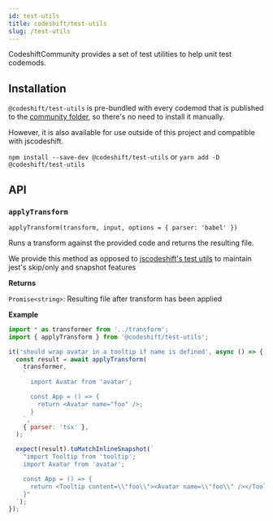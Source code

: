 ```yaml
---
id: test-utils
title: codeshift/test-utils
slug: /test-utils
---
```


CodeshiftCommunity provides a set of test utilities to help unit test codemods.

## Installation

`@codeshift/test-utils` is pre-bundled with every codemod that is published to the [community folder](https://github.com/CodeshiftCommunity/CodeshiftCommunity/tree/main/community),
so there's no need to install it manually.

However, it is also available for use outside of this project and compatible with jscodeshift.

`npm install --save-dev @codeshift/test-utils` or `yarn add -D @codeshift/test-utils`

## API

### `applyTransform`

`applyTransform(transform, input, options = { parser: 'babel' })`

Runs a transform against the provided code and returns the resulting file.

We provide this method as opposed to [jscodeshift's test utils](https://github.com/facebook/jscodeshift#unit-testing) to maintain jest's skip/only and snapshot features

**Returns**

`Promise<string>`: Resulting file after transform has been applied

**Example**

```jsx
import * as transformer from '../transform';
import { applyTransform } from '@codeshift/test-utils';

it('should wrap avatar in a tooltip if name is defined', async () => {
  const result = await applyTransform(
    transformer,
    `
      import Avatar from 'avatar';

      const App = () => {
        return <Avatar name="foo" />;
      }
    `,
    { parser: 'tsx' },
  );

  expect(result).toMatchInlineSnapshot(`
    "import Tooltip from 'tooltip';
    import Avatar from 'avatar';

    const App = () => {
      return <Tooltip content=\\"foo\\"><Avatar name=\\"foo\\" /></Tooltip>;
    }"
  `);
});
```

